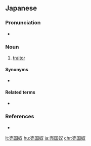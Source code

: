 ==Japanese==
{{ja-kanjitab|ばい|こく|ど|yomi=o}}

===Pronunciation===
* {{ja-pron|ばいこくど|y=o|acc=4|acc_ref=NHK}}

===Noun===
{{ja-noun|ばいこくど}}

# [[traitor]]

====Synonyms====
* {{ja-r|国賊|こくぞく}}

====Related terms====
* {{ja-r|売国|ばいこく}}

===References===
<references/>
* {{R:Kojien}}

[[lt:売国奴]]
[[hu:売国奴]]
[[ja:売国奴]]
[[chr:売国奴]]